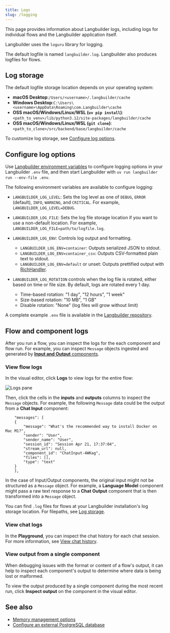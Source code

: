 ```yaml
---
title: Logs
slug: /logging
---
```



This page provides information about Langbuilder logs, including logs for individual flows and the Langbuilder application itself.

Langbuilder uses the `loguru` library for logging.

The default logfile is named `langbuilder.log`.
Langbuilder also produces logfiles for flows.

## Log storage

The default logfile storage location depends on your operating system:

- **macOS Desktop**:`/Users/<username>/.langbuilder/cache`
- **Windows Desktop**:`C:\Users\<username>\AppData\Roaming\com.Langbuilder\cache`
- **OSS macOS/Windows/Linux/WSL (`uv pip install`)**: `<path_to_venv>/lib/python3.12/site-packages/langbuilder/cache`
- **OSS macOS/Windows/Linux/WSL (`git clone`)**: `<path_to_clone>/src/backend/base/langbuilder/cache`

To customize log storage, see [Configure log options](#configure-log-options).

## Configure log options

Use [Langbuilder environment variables](/environment-variables) to configure logging options in your Langbuilder `.env` file, and then start Langbuilder with `uv run langbuilder run --env-file .env`.

The following environment variables are available to configure logging:

* `LANGBUILDER_LOG_LEVEL`: Sets the log level as one of `DEBUG`, `ERROR` (default), `INFO`, `WARNING`, and `CRITICAL`. For example, `LANGBUILDER_LOG_LEVEL=DEBUG`.

* `LANGBUILDER_LOG_FILE`: Sets the log file storage location if you want to use a non-default location.
For example, `LANGBUILDER_LOG_FILE=path/to/logfile.log`.

* `LANGBUILDER_LOG_ENV`: Controls log output and formatting.

    * `LANGBUILDER_LOG_ENV=container`: Outputs serialized JSON to stdout.
    * `LANGBUILDER_LOG_ENV=container_csv`: Outputs CSV-formatted plain text to stdout.
    * `LANGBUILDER_LOG_ENV=default` or unset: Outputs prettified output with [RichHandler](https://rich.readthedocs.io/en/stable/reference/logging.html).

* `LANGBUILDER_LOG_ROTATION` controls when the log file is rotated, either based on time or file size. By default, logs are rotated every 1 day.

    * Time-based rotation: "1 day", "12 hours", "1 week"
    * Size-based rotation: "10 MB", "1 GB"
    * Disable rotation: "None" (log files will grow without limit)

A complete example `.env` file is available in the [Langbuilder repository](https://github.com/cloudgeometry/langbuilder/blob/main/.env.example).

## Flow and component logs

After you run a flow, you can inspect the logs for the each component and flow run.
For example, you can inspect `Message` objects ingested and generated by [**Input and Output** components](/components-io).

### View flow logs

In the visual editor, click **Logs** to view logs for the entire flow:

![Logs pane](/img/logs.png)

Then, click the cells in the **inputs** and **outputs** columns to inspect the `Message` objects.
For example, the following `Message` data could be the output from a **Chat Input** component:

```text
    "messages": [
    {
        "message": "What's the recommended way to install Docker on Mac M1?",
        "sender": "User",
        "sender_name": "User",
        "session_id": "Session Apr 21, 17:37:04",
        "stream_url": null,
        "component_id": "ChatInput-4WKag",
        "files": [],
        "type": "text"
    }
    ],
```

In the case of Input/Output components, the original input might not be structured as a `Message` object.
For example, a **Language Model** component might pass a raw text response to a **Chat Output** component that is then transformed into a `Message` object.

You can find `.log` files for flows at your Langbuilder installation's log storage location.
For filepaths, see [Log storage](#log-storage).

### View chat logs

In the **Playground**, you can inspect the chat history for each chat session.
For more information, see [View chat history](/concepts-playground#view-chat-history).

### View output from a single component

When debugging issues with the format or content of a flow's output, it can help to inspect each component's output to determine where data is being lost or malformed.

To view the output produced by a single component during the most recent run, click <Icon name="TextSearch" aria-hidden="true"/> **Inspect output** on the component in the visual editor.

## See also

* [Memory management options](/memory)
* [Configure an external PostgreSQL database](/configuration-custom-database)
